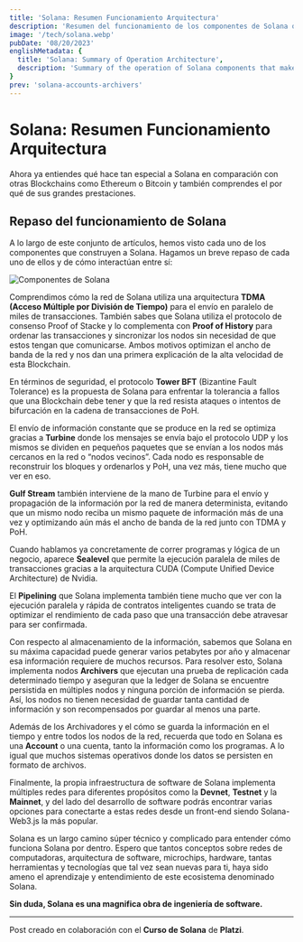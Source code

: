 ```yaml
---
title: 'Solana: Resumen Funcionamiento Arquitectura'
description: 'Resumen del funcionamiento de los componentes de Solana que la hacen tan especial en comparación con otras Blockchains como Ethereum o Bitcoin.'
image: '/tech/solana.webp'
pubDate: '08/20/2023'
englishMetadata: {
  title: 'Solana: Summary of Operation Architecture',
  description: 'Summary of the operation of Solana components that make it so special compared to other Blockchains such as Ethereum or Bitcoin.'
}
prev: 'solana-accounts-archivers'
---
```


# Solana: Resumen Funcionamiento Arquitectura

Ahora ya entiendes qué hace tan especial a Solana en comparación con otras Blockchains como Ethereum o Bitcoin y también comprendes el por qué de sus grandes prestaciones.

## Repaso del funcionamiento de Solana

A lo largo de este conjunto de artículos, hemos visto cada uno de los componentes que construyen a Solana. Hagamos un breve repaso de cada uno de ellos y de cómo interactúan entre sí:

![Componentes de Solana](/images/solana-components.jpg)

Comprendimos cómo la red de Solana utiliza una arquitectura **TDMA (Acceso Múltiple por División de Tiempo)** para el envío en paralelo de miles de transacciones. También sabes que Solana utiliza el protocolo de consenso Proof of Stacke y lo complementa con **Proof of History** para ordenar las transacciones y sincronizar los nodos sin necesidad de que estos tengan que comunicarse. Ambos motivos optimizan el ancho de banda de la red y nos dan una primera explicación de la alta velocidad de esta Blockchain.

En términos de seguridad, el protocolo **Tower BFT** (Bizantine Fault Tolerance) es la propuesta de Solana para enfrentar la tolerancia a fallos que una Blockchain debe tener y que la red resista ataques o intentos de bifurcación en la cadena de transacciones de PoH.

El envío de información constante que se produce en la red se optimiza gracias a **Turbine** donde los mensajes se envía bajo el protocolo UDP y los mismos se dividen en pequeños paquetes que se envían a los nodos más cercanos en la red o “nodos vecinos”. Cada nodo es responsable de reconstruir los bloques y ordenarlos y PoH, una vez más, tiene mucho que ver en eso.

**Gulf Stream** también interviene de la mano de Turbine para el envío y propagación de la información por la red de manera determinista, evitando que un mismo nodo reciba un mismo paquete de información más de una vez y optimizando aún más el ancho de banda de la red junto con TDMA y PoH.

Cuando hablamos ya concretamente de correr programas y lógica de un negocio, aparece **Sealevel** que permite la ejecución paralela de miles de transacciones gracias a la arquitectura CUDA (Compute Unified Device Architecture) de Nvidia.

El **Pipelining** que Solana implementa también tiene mucho que ver con la ejecución paralela y rápida de contratos inteligentes cuando se trata de optimizar el rendimiento de cada paso que una transacción debe atravesar para ser confirmada.

Con respecto al almacenamiento de la información, sabemos que Solana en su máxima capacidad puede generar varios petabytes por año y almacenar esa información requiere de muchos recursos. Para resolver esto, Solana implementa nodos **Archivers** que ejecutan una prueba de replicación cada determinado tiempo y aseguran que la ledger de Solana se encuentre persistida en múltiples nodos y ninguna porción de información se pierda. Así, los nodos no tienen necesidad de guardar tanta cantidad de información y son recompensados por guardar al menos una parte.

Además de los Archivadores y el cómo se guarda la información en el tiempo y entre todos los nodos de la red, recuerda que todo en Solana es una **Account** o una cuenta, tanto la información como los programas. A lo igual que muchos sistemas operativos donde los datos se persisten en formato de archivos.

Finalmente, la propia infraestructura de software de Solana implementa múltiples redes para diferentes propósitos como la **Devnet**, **Testnet** y la **Mainnet**, y del lado del desarrollo de software podrás encontrar varias opciones para conectarte a estas redes desde un front-end siendo Solana-Web3.js la más popular.

Solana es un largo camino súper técnico y complicado para entender cómo funciona Solana por dentro. Espero que tantos conceptos sobre redes de computadoras, arquitectura de software, microchips, hardware, tantas herramientas y tecnologías que tal vez sean nuevas para ti, haya sido ameno el aprendizaje y entendimiento de este ecosistema denominado Solana.

**Sin duda, Solana es una magnifica obra de ingeniería de software.**

---
Post creado en colaboración con el **Curso de Solana** de **Platzi**.
